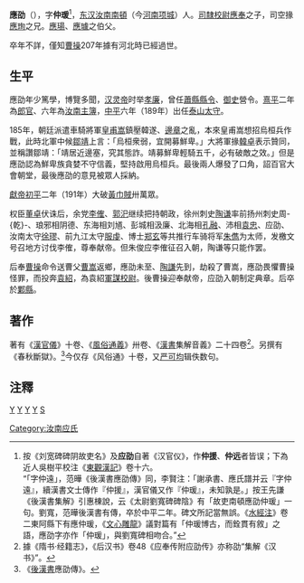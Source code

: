 '''應劭'''（{{bd|2世纪||？|}}），字'''仲瑗'''<ref>按《刘宽碑碑阴故吏名》及'''应劭'''自著《汉官仪》，作'''仲援'''、'''仲远'''者皆误；下為近人吳樹平校注《[[東觀漢記|東觀漢記]]》卷十六。<br>“「字仲遠」，范曄《後漢書應劭傳》同，李賢注：「謝承書、應氏譜并云『字仲遠』，續漢書文士傳作『仲援』，漢官儀又作『仲瑗』，未知孰是。」按王先謙《後漢書集解》引惠棟說，云《太尉劉寬碑碑陰》有「故吏南頓應劭仲瑗」一句。劉寬，范曄後漢書有傳，卒於中平二年。碑文所記當無誤。《[[水經注|水經注]]》卷二東阿縣下有應仲瑗，《[[文心雕龍|文心雕龍]]》議對篇有「仲瑗博古，而銓貫有敘」之語，應劭字亦作「仲瑗」，與劉寬碑相吻合。”</ref>，[[东汉|东汉]][[汝南|汝南]][[南頓|南頓]]（今[[河南|河南]][[项城|项城]]）人。[[司隸校尉|司隸校尉]][[應奉|應奉]]之子，司空掾[[應珣|應珣]]之兄。[[應瑒|應瑒]]、[[應璩|應璩]]之伯父。

卒年不詳，僅知[[曹操|曹操]]207年據有河北時已經過世。

==生平==
應劭年少篤學，博覽多聞，[[汉灵帝|汉灵帝]]时举[[孝廉|孝廉]]，曾任[[蕭縣|蕭縣]][[縣令|縣令]]、[[御史|御史]]營令。[[熹平|熹平]]二年為[[郎官|郎官]]、六年為[[汝南|汝南]][[主簿|主簿]]，[[中平|中平]]六年（189年）出任[[泰山|泰山]][[太守|太守]]。

185年，朝廷派遣車騎將軍[[皇甫嵩|皇甫嵩]]鎮壓韓遂、[[邊章|邊章]]之亂，本來皇甫嵩想招烏桓兵作戰，此時北軍中候[[鄒靖|鄒靖]]上言：「烏桓衆弱，宜開募鮮卑。」大將軍掾[[韓卓|韓卓]]表示贊同，並稱讚鄒靖：「靖居近邊塞，究其態詐。靖募鮮卑輕騎五千，必有破敵之效。」但是應劭認為鮮卑族貪婪不守信義，堅持啟用烏桓兵。最後兩人爆發了口角，詔百官大會朝堂，最後應劭的意見被眾人採納。

[[漢獻帝|獻帝]][[初平_(年号)|初平]]二年（191年）大破[[黃巾賊|黃巾賊]]卅萬眾。

权臣[[董卓|董卓]]伏诛后，余党[[李傕|李傕]]、[[郭汜|郭汜]]继续把持朝政，徐州刺史[[陶谦|陶谦]]率前扬州刺史周-{乾}-、琅邪相阴德、东海相刘馗、彭城相汲廉、北海相[[孔融|孔融]]、沛相[[袁忠|袁忠]]、应劭、汝南太守[[徐璆|徐璆]]、前九江太守[[服虔|服虔]]、博士[[郑玄|郑玄]]等共推行车骑将军[[朱儁|朱儁]]为太师，发檄文号召地方讨伐李傕，尊奉献帝。但朱俊应李傕征召入朝，陶谦等只能作罢。

后奉[[曹操|曹操]]命令送曹父[[曹嵩|曹嵩]]返鄉，應劭未至、[[陶謙|陶謙]]先到，劫殺了曹嵩，應劭畏懼曹操怪罪，而投奔[[袁紹|袁紹]]，為袁紹[[軍謀校尉|軍謀校尉]]。後曹操迎奉献帝，应劭入朝制定典章。后卒於[[鄴縣|鄴縣]]。

==著作==
著有《[[漢官儀|漢官儀]]》十卷、《[[風俗通義|風俗通義]]》卅卷、《[[漢書|漢書]]集解音義》二十四卷<ref>據《隋书·经籍志》，《后汉书》卷48《应奉传附应劭传》亦称劭“集解《汉书》”。</ref>。另撰有《春秋斷獄》。<ref>《[[後漢書|後漢書]]應劭傳》。</ref>今仅存《风俗通》十卷，又[[严可均|严可均]]辑佚数句。

== 注釋 ==
{{wikisource author}}
{{reflist}}
{{Authority control}}
[[category:東漢政治人物|Y]]
[[category:三国政治人物|Y]]
[[category:東漢太守|Y]]
[[category:漢朝經學家|Y]]
[[category:应姓|S]]
[[Category:汝南应氏|Category:汝南应氏]]